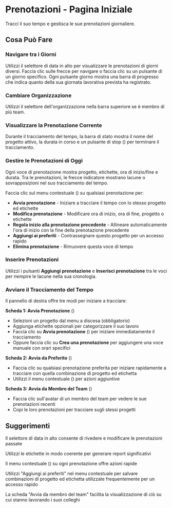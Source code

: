 # Prenotazioni - Pagina Iniziale

Tracci il suo tempo e gestisca le sue prenotazioni giornaliere.

## Cosa Può Fare

### Navigare tra i Giorni
Utilizzi il selettore di data in alto per visualizzare le prenotazioni di giorni diversi. Faccia clic sulle frecce per navigare o faccia clic su un pulsante di un giorno specifico. Ogni pulsante giorno mostra una barra di progresso che indica quanto della sua giornata lavorativa prevista ha registrato.

### Cambiare Organizzazione
Utilizzi il selettore dell'organizzazione nella barra superiore se è membro di più team.

### Visualizzare la Prenotazione Corrente
Durante il tracciamento del tempo, la barra di stato mostra il nome del progetto attivo, la durata in corso e un pulsante di stop (<Icon name="Square" />) per terminare il tracciamento.

### Gestire le Prenotazioni di Oggi
Ogni voce di prenotazione mostra progetto, etichette, ora di inizio/fine e durata. Tra le prenotazioni, le frecce indicatore mostrano lacune o sovrapposizioni nel suo tracciamento del tempo.

Faccia clic sul menu contestuale (<Icon name="EllipsisVertical" />) su qualsiasi prenotazione per:
- **Avvia prenotazione** - Iniziare a tracciare il tempo con lo stesso progetto ed etichette
- **Modifica prenotazione** - Modificare ora di inizio, ora di fine, progetto o etichette
- **Regola inizio alla prenotazione precedente** - Allineare automaticamente l'ora di inizio con la fine della prenotazione precedente
- **Aggiungi ai preferiti** - Contrassegnare questo progetto per un accesso rapido
- **Elimina prenotazione** - Rimuovere questa voce di tempo

### Inserire Prenotazioni
Utilizzi i pulsanti **Aggiungi prenotazione** e **Inserisci prenotazione** tra le voci per riempire le lacune nella sua cronologia.

### Avviare il Tracciamento del Tempo
Il pannello di destra offre tre modi per iniziare a tracciare:

**Scheda 1: Avvia Prenotazione** (<Icon name="Clock" />)
- Selezioni un progetto dal menu a discesa (obbligatorio)
- Aggiunga etichette opzionali per categorizzare il suo lavoro
- Faccia clic su **Avvia prenotazione** (<Icon name="PlayCircle" />) per iniziare immediatamente il tracciamento
- Oppure faccia clic su **Crea una prenotazione** per aggiungere una voce manuale con orari specifici

**Scheda 2: Avvia da Preferito** (<Icon name="Star" />)
- Faccia clic su qualsiasi prenotazione preferita per iniziare rapidamente a tracciare con quella combinazione di progetto ed etichetta
- Utilizzi il menu contestuale (<Icon name="EllipsisVertical" />) per azioni aggiuntive

**Scheda 3: Avvia da Membro del Team** (<Icon name="Users" />)
- Faccia clic sull'avatar di un membro del team per vedere le sue prenotazioni recenti
- Copi le loro prenotazioni per tracciare sugli stessi progetti

## Suggerimenti

<Tip>Il selettore di data in alto consente di rivedere e modificare le prenotazioni passate</Tip>

<Tip>Utilizzi le etichette in modo coerente per generare report significativi</Tip>

<Tip>Il menu contestuale (<Icon name="EllipsisVertical" />) su ogni prenotazione offre azioni rapide</Tip>

<Tip>Utilizzi "Aggiungi ai preferiti" nel menu contestuale per salvare combinazioni di progetto ed etichetta utilizzate frequentemente per un accesso rapido</Tip>

<Tip>La scheda "Avvia da membro del team" facilita la visualizzazione di ciò su cui stanno lavorando i suoi colleghi</Tip>
